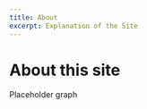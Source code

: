 ```yaml
---
title: About
excerpt: Explanation of the Site
---
```



<Container>


# About this site

Placeholder graph

<DataWrapChart
  title="Shootings in Chicago"
  frameborder="0"
  aria-label="Interactive line chart"
  id="datawrapper-chart-FxQJZ"
  min-width="400"
  min-height="550"
  allowfullscreen="true"
  src="https://datawrapper.dwcdn.net/400jS/9/"
/>

</Container>


